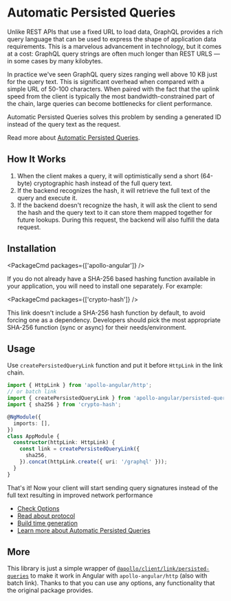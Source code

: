 
# Automatic Persisted Queries

Unlike REST APIs that use a fixed URL to load data, GraphQL provides a rich query language that can
be used to express the shape of application data requirements. This is a marvelous advancement in
technology, but it comes at a cost: GraphQL query strings are often much longer than REST URLS — in
some cases by many kilobytes.

In practice we've seen GraphQL query sizes ranging well above 10 KB just for the query text. This is
significant overhead when compared with a simple URL of 50-100 characters. When paired with the fact
that the uplink speed from the client is typically the most bandwidth-constrained part of the chain,
large queries can become bottlenecks for client performance.

Automatic Persisted Queries solves this problem by sending a generated ID instead of the query text
as the request.

Read more about
[Automatic Persisted Queries](https://blog.apollographql.com/improve-graphql-performance-with-automatic-persisted-queries-c31d27b8e6ea).

## How It Works

1. When the client makes a query, it will optimistically send a short (64-byte) cryptographic hash
   instead of the full query text.
2. If the backend recognizes the hash, it will retrieve the full text of the query and execute it.
3. If the backend doesn't recognize the hash, it will ask the client to send the hash and the query
   text to it can store them mapped together for future lookups. During this request, the backend
   will also fulfill the data request.

## Installation

<PackageCmd packages={['apollo-angular']} />

If you do not already have a SHA-256 based hashing function available in your application, you will
need to install one separately. For example:

<PackageCmd packages={['crypto-hash']} />

This link doesn't include a SHA-256 hash function by default, to avoid forcing one as a dependency.
Developers should pick the most appropriate SHA-256 function (sync or async) for their
needs/environment.

## Usage

Use `createPersistedQueryLink` function and put it before `HttpLink` in the link chain.

```typescript
import { HttpLink } from 'apollo-angular/http';
// or batch link
import { createPersistedQueryLink } from 'apollo-angular/persisted-queries';
import { sha256 } from 'crypto-hash';

@NgModule({
  imports: [],
})
class AppModule {
  constructor(httpLink: HttpLink) {
    const link = createPersistedQueryLink({
      sha256,
    }).concat(httpLink.create({ uri: '/graphql' }));
  }
}
```

That's it! Now your client will start sending query signatures instead of the full text resulting in
improved network performance

- [Check Options](https://apollographql.com/docs/react/api/link/persisted-queries/#options)
- [Read about protocol](https://apollographql.com/docs/react/api/link/persisted-queries/#protocol)
- [Build time generation](https://apollographql.com/docs/react/api/link/persisted-queries/#build-time-generation)
- [Learn more about Automatic Persisted Queries](https://apollographql.com/docs/react/api/link/persisted-queries/#gatsby-focus-wrapper)

## More

This library is just a simple wrapper of
[`@apollo/client/link/persisted-queries`](https://github.com/apollographql/apollo-client/tree/main/src/link/persisted-queries)
to make it work in Angular with `apollo-angular/http` (also with batch link). Thanks to that you can
use any options, any functionality that the original package provides.
